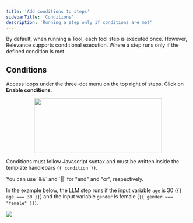 ```yaml
---
title: 'Add conditions to steps'
sidebarTitle: 'Conditions'
description: 'Running a step only if conditions are met'
---
```


By default, when running a Tool, each tool step is executed once. However, Relevance supports conditional execution. Where 
a step runs only if the defined condition is met

## Conditions

Access loops under the three-dot menu on the top right of steps. Click on **Enable conditions**.

  <p align="center">
  <img width="350" height="150" align="center" src="/images/build-custom-tools/tool-step/add-delete-condition-loop.png" />
  </p>

Conditions must follow Javascript syntax and must be written inside the template handlebars `{{ condition }}`. 

<Tip>
You can use `&&` and `||` for "and" and "or", respectively. 
</Tip>

In the example below, the LLM step runs if the input variable `age` is 30 (`{{ age === 30 }}`) and the input variable 
`gender` is female (`{{ gender === "female" }}`).

<Frame caption="Screenshot of the Conditions input in a step">
  <img src="/images/conditions.png" />
</Frame>
